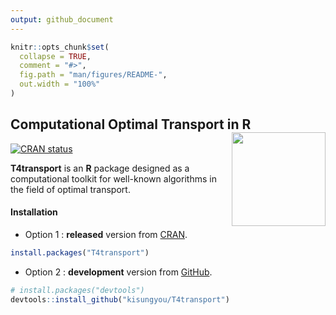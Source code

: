 ```yaml
---
output: github_document
---
```


<!-- README.md is generated from README.Rmd. Please edit that file -->

```r
knitr::opts_chunk$set(
  collapse = TRUE,
  comment = "#>",
  fig.path = "man/figures/README-",
  out.width = "100%"
)
```

## Computational Optimal Transport in R <a href='https://kisungyou.com/T4transport/'><img src='man/figures/logo.png' align="right" height="150" /></a>

<!-- badges: start -->
  [![CRAN status](https://www.r-pkg.org/badges/version/T4transport)](https://CRAN.R-project.org/package=T4transport)
  <!-- badges: end -->

**T4transport** is an **R** package designed as a computational toolkit for 
well-known algorithms in the field of optimal transport. 

#### Installation

* Option 1 : **released** version from [CRAN](https://CRAN.R-project.org).

``` r
install.packages("T4transport")
```

* Option 2 : **development** version from [GitHub](https://github.com/).

``` r
# install.packages("devtools")
devtools::install_github("kisungyou/T4transport")
```